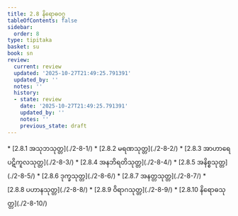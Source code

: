```yaml
---
title: 2.8 နိရောဓဝဂ္ဂ
tableOfContents: false
sidebar:
  order: 8
type: tipitaka
basket: su
book: sn
review:
  current: review
  updated: '2025-10-27T21:49:25.791391'
  updated_by: ''
  notes: ''
  history:
  - state: review
    date: '2025-10-27T21:49:25.791391'
    updated_by: ''
    notes: ''
    previous_state: draft
---
```



<ReviewStatus review={frontmatter.review} showDetails={true} />

<HypothesisAnnotation frontmatter={frontmatter} />

<DynamicBreadcrumb />



<TableOfContents book="sn" section="2.8">
* [2.8.1 အသုဘသုတ္တ](./2-8-1/)
* [2.8.2 မရဏသုတ္တ](./2-8-2/)
* [2.8.3 အာဟာရေပဋိကူလသုတ္တ](./2-8-3/)
* [2.8.4 အနဘိရတိသုတ္တ](./2-8-4/)
* [2.8.5 အနိစ္စသုတ္တ](./2-8-5/)
* [2.8.6 ဒုက္ခသုတ္တ](./2-8-6/)
* [2.8.7 အနတ္တသုတ္တ](./2-8-7/)
* [2.8.8 ပဟာနသုတ္တ](./2-8-8/)
* [2.8.9 ဝိရာဂသုတ္တ](./2-8-9/)
* [2.8.10 နိရောဓသုတ္တ](./2-8-10/)
</TableOfContents>